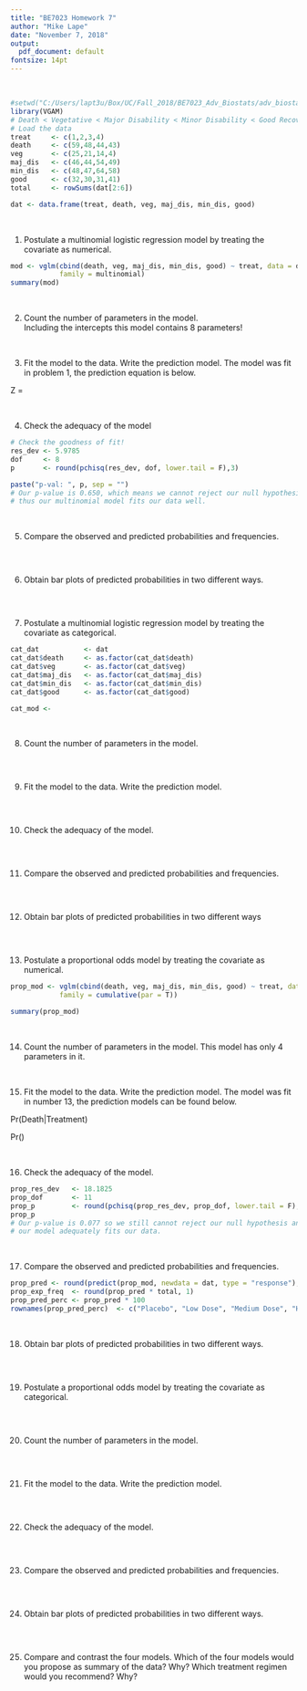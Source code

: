 ```yaml
---
title: "BE7023 Homework 7"
author: "Mike Lape"
date: "November 7, 2018"
output:
  pdf_document: default
fontsize: 14pt
---
```

&nbsp;

```r
#setwd("C:/Users/lapt3u/Box/UC/Fall_2018/BE7023_Adv_Biostats/adv_biostats/hw_7")
library(VGAM)
# Death < Vegetative < Major Disability < Minor Disability < Good Recovery 
# Load the data
treat     <- c(1,2,3,4)
death     <- c(59,48,44,43)
veg       <- c(25,21,14,4)
maj_dis   <- c(46,44,54,49)
min_dis   <- c(48,47,64,58)
good      <- c(32,30,31,41)
total     <- rowSums(dat[2:6])

dat <- data.frame(treat, death, veg, maj_dis, min_dis, good)

```

&nbsp;

1. Postulate a multinomial logistic regression model by treating the covariate as numerical.
```r
mod <- vglm(cbind(death, veg, maj_dis, min_dis, good) ~ treat, data = dat,
            family = multinomial)
summary(mod)
```

&nbsp;

2.	Count the number of parameters in the model.   
Including the intercepts this model contains 8 parameters!



&nbsp;

3.	Fit the model to the data. Write the prediction model. 
The model was fit in problem 1, the prediction equation is below.

Z = 


&nbsp;  

4.	Check the adequacy of the model
```r
# Check the goodness of fit!
res_dev <- 5.9785
dof     <- 8
p       <- round(pchisq(res_dev, dof, lower.tail = F),3)

paste("p-val: ", p, sep = "")
# Our p-value is 0.650, which means we cannot reject our null hypothesis and
# thus our multinomial model fits our data well.
```

&nbsp;  


5.	Compare the observed and predicted probabilities and frequencies.
```r

```

&nbsp;  

6.	Obtain bar plots of predicted probabilities in two different ways. 
```r

```

&nbsp;  

7. Postulate a multinomial logistic regression model by treating the covariate as categorical.
```r
cat_dat           <- dat
cat_dat$death     <- as.factor(cat_dat$death)
cat_dat$veg       <- as.factor(cat_dat$veg)
cat_dat$maj_dis   <- as.factor(cat_dat$maj_dis)
cat_dat$min_dis   <- as.factor(cat_dat$min_dis)
cat_dat$good      <- as.factor(cat_dat$good)

cat_mod <-  

```

&nbsp; 

8.	Count the number of parameters in the model. 
```r

```

&nbsp; 

9.	Fit the model to the data. Write the prediction model.
```r

```

&nbsp; 

10.	Check the adequacy of the model. 
```r

```

&nbsp; 

11.	Compare the observed and predicted probabilities and frequencies. 
```r

```

&nbsp; 

12.	Obtain bar plots of predicted probabilities in two different ways
```r

```

&nbsp; 

13.	Postulate a proportional odds model by treating the covariate as numerical. 
```r
prop_mod <- vglm(cbind(death, veg, maj_dis, min_dis, good) ~ treat, data = dat,
            family = cumulative(par = T))

summary(prop_mod)
```

&nbsp; 

14.	Count the number of parameters in the model. 
This model has only 4 parameters in it.

&nbsp; 


15.	Fit the model to the data. Write the prediction model. 
The model was fit in number 13, the prediction models can be found below.

Pr(Death|Treatment)





Pr()


&nbsp; 

16.	Check the adequacy of the model. 
```r
prop_res_dev   <- 18.1825
prop_dof       <- 11
prop_p         <- round(pchisq(prop_res_dev, prop_dof, lower.tail = F),3)
prop_p
# Our p-value is 0.077 so we still cannot reject our null hypothesis and thus
# our model adequately fits our data.
```

&nbsp; 

17.	Compare the observed and predicted probabilities and frequencies. 
```r
prop_pred <- round(predict(prop_mod, newdata = dat, type = "response"),3)
prop_exp_freq  <- round(prop_pred * total, 1)
prop_pred_perc <- prop_pred * 100
rownames(prop_pred_perc)  <- c("Placebo", "Low Dose", "Medium Dose", "High Dose")

```

&nbsp; 

18.	Obtain bar plots of predicted probabilities in two different ways. 
```r

```

&nbsp; 

19.	Postulate a proportional odds model by treating the covariate as categorical. 
```r

```

&nbsp; 

20.	Count the number of parameters in the model. 
```r

```

&nbsp; 

21.	Fit the model to the data. Write the prediction model. 
```r

```

&nbsp; 

22.	Check the adequacy of the model. 
```r

```

&nbsp; 

23.	Compare the observed and predicted probabilities and frequencies.  
```r

```

&nbsp; 

24.	Obtain bar plots of predicted probabilities in two different ways. 
```r

```

&nbsp; 

25.	Compare and contrast the four models. 
    Which of the four models would you propose as summary of the data? 
    Why? 
    Which treatment regimen would you recommend? 
    Why? 
```r

```

&nbsp; 

